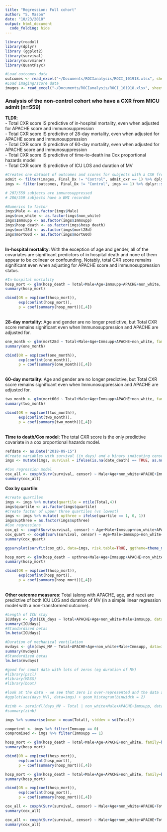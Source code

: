 ```yaml
---
title: "Regression: Full cohort"
author: "S. Mason"
date: "10/23/2018"
output: html_document
  code_folding: hide
---
```


```r
library(readxl)
library(dplyr)
library (ggplot2)
library(survival)
library(survminer)
library(QuantPsyc)
```
```r
#Load outcomes data
outcomes <- read_excel("~/Documents/ROCIanalysis/ROCI_101918.xlsx", sheet = "Outcomes", col_types = c("numeric", "skip", "numeric", "numeric", "numeric", "numeric", "text", "numeric", "numeric", "numeric", "numeric", "numeric", "date", "date", "numeric", "numeric", "date", "date",  "numeric", "date", "date", "numeric", "text", "numeric", "text", "numeric", "numeric", "date", "numeric", "numeric", "text", "numeric", "text", "text"))
#Load imaging/score data
images <- read_excel("~/Documents/ROCIanalysis/ROCI_101918.xlsx", sheet = "Imaging", col_types = c("numeric", "text", "date", "numeric", "date", "numeric", "numeric", "numeric", "date", "text", "numeric", "numeric", "numeric", "numeric", "numeric", "numeric", "skip"))
```

<h3>Analysis of the non-control cohort who have a CXR from MICU admit (n=559)</h3>
**TLDR**:
<br> - Total CXR score IS predictive of in-hospital mortality, even when adjusted for APACHE score and immunosuppression
<br> - Total CXR score IS predictive of 28-day mortality, even when adjusted for APACHE score and immunosuppression
<br> - Total CXR score IS predictive of 60-day mortality, even when adjusted for APACHE score and immunosuppression
<br> - Total CXR score IS predictive of time-to-death ina Cox proportional hazards model
<br> - Total CXR score IS predictive of ICU LOS and duration of MV
<br>

```r
#Creates one dataset of outcomes and scores for subjects with a CXR from MICU admit
admit <- filter(images, Final_Dx != "Control", admit_cxr == 1) %>% dplyr::select(Subject_ID, cxr_date, Quad1, Quad2, Quad3, Quad4, Total)
imgs <- filter(outcomes, Final_Dx != "Control", imgs == 1) %>% dplyr::select (Subject_ID, Male, Age, BMI, non_white, Immsupp, APACHE, SOFA, days_MV, ICU_admit, ICU_days, Hosp_admit, Hosp_days, Final_Dx, DC_coded, hosp_death, date_death, mort28d, mort60d) %>% merge(admit, by="Subject_ID")

# 207/559 subjects are immunosuppressed
# 286/559 subjects have a BMI recorded
```
```r
#Numerics to factor
imgs$Male <- as.factor(imgs$Male)
imgs$non_white <- as.factor(imgs$non_white)
imgs$Immsupp <- as.factor(imgs$Immsupp)
imgs$hosp_death <- as.factor(imgs$hosp_death)
imgs$mort28d <- as.factor(imgs$mort28d)
imgs$mort60d <- as.factor(imgs$mort60d)
```

<br>**In-hospital mortality**: With the exception of age and gender, all of the covariates are significant predictors of in hospital death and none of them appear to be colinear or confounding. Notably, total CXR score remains significant even when adjusting for APACHE score and immunosuppression status. 
```r
#In-hospital mortality
hosp_mort <- glm(hosp_death ~ Total+Male+Age+Immsupp+APACHE+non_white, family=binomial(link='logit'), data=imgs)
summary(hosp_mort)

cbind(OR = exp(coef(hosp_mort)),
      exp(confint(hosp_mort)),
      p = coef(summary(hosp_mort))[,4])

```

<br>**28-day mortality**: Age and gender are no longer predictive, but Total CXR score remains significant even when Immunosuppression and APACHE are adjusted for. 

```r
one_month <- glm(mort28d ~ Total+Male+Age+Immsupp+APACHE+non_white, family=binomial(link='logit'), data=imgs)
summary(one_month)

cbind(OR = exp(coef(one_month)),
      exp(confint(one_month)),
      p = coef(summary(one_month))[,4])
```
<br>**60-day mortality**: Age and gender are no longer predictive, but Total CXR score remains significant even when Immunosuppression and APACHE are adjusted for. 

```r
two_month <- glm(mort60d ~ Total+Male+Age+Immsupp+APACHE+non_white, family=binomial(link='logit'), data=imgs)
summary(two_month)

cbind(OR = exp(coef(two_month)),
      exp(confint(two_month)),
      p = coef(summary(two_month))[,4])
```
<br>**Time to death/Cox model**:  The total CXR score is the only predictive covariate in a cox proportional hazards model. 
```r
refdate <- as.Date("2018-09-15")
#Create variables with survival (in days) and a binary indicating censored status
imgs <- mutate(imgs, survival = ifelse(is.na(date_death) == TRUE, as.numeric(difftime(refdate, ICU_admit, units='days')), as.numeric(difftime(date_death, ICU_admit, units='days')))) %>% mutate(censor = ifelse(is.na(date_death) == TRUE, 0, 1))

#Cox regression model
cox_all <- coxph(Surv(survival, censor) ~ Male+Age+non_white+APACHE+Immsupp+Total, data=imgs)
summary(cox_all)
```
**Cox by quartile**: 
```r
#create quartiles
imgs <- imgs %>% mutate(quartile = ntile(Total,4)) 
imgs$quartile <- as.factor(imgs$quartile)
#Create factor of upper three quartiles (vs lowest)
imgs <- imgs %>% mutate( upthree = ifelse(quartile == 1, 0, 1))
imgs$upthree = as.factor(imgs$upthree)
#Cox regressions
cox_qt <- coxph(Surv(survival, censor) ~ Age+Male+Immsupp+non_white+APACHE+strata(quartile), data=imgs) #for graph
cox_quart <- coxph(Surv(survival, censor) ~ Age+Male+Immsupp+non_white+APACHE+upthree, data=imgs) #for betas
summary(cox_quart)

ggsurvplot(survfit(cox_qt), data=imgs, risk.table=TRUE, ggtheme=theme_minimal())
```
```r
hosp_mort <- glm(hosp_death ~ upthree+Male+Age+Immsupp+APACHE+non_white, family=binomial(link='logit'), data=imgs)
summary(hosp_mort)

cbind(OR = exp(coef(hosp_mort)),
      exp(confint(hosp_mort)),
      p = coef(summary(hosp_mort))[,4])
```

<br>**Other outcome measures**: Total (along with APACHE, age, and race) are predictive of both ICU LOS and duration of MV (in a simple linear regression model with a non-transformed outcome).
```r
#Length of ICU stay
ICUdays <- glm(ICU_days ~ Total+APACHE+Age+non_white+Male+Immsupp, data=imgs)
summary(ICUdays)
#Standardized betas
lm.beta(ICUdays)
```

```r
#Duration of mechanical ventilation
mvdays <- glm(days_MV ~ Total+APACHE+Age+non_white+Male+Immsupp, data=imgs)
summary(mvdays)
#Standardized betas
lm.beta(mvdays)
```

```r
#good for count data with lots of zeros (eg duration of MV)
#library(pscl)
#library(MASS)
#library(boot)

#look at the data - we see that zero is over-represented and the data are highly non-normal (bad for OLS) with a wide dispersion (bad for zero-inflated Poisson).
#ggplot(aes(days_MV), data=imgs) + geom_histogram(binwidth = 2)

#zinb <- zeroinfl(days_MV ~ Total | non_white+Male+APACHE+Immsupp, data=imgs, dist="negbin", EM=TRUE)
#summary(zinb)
```
```r
imgs %>% summarise(mean = mean(Total), stddev = sd(Total))
```

```r
competent <- imgs %>% filter(Immsupp == 0)
compromised <- imgs %>% filter(Immsupp == 1)

hosp_mort <- glm(hosp_death ~ Total+Male+Age+APACHE+non_white, family=binomial(link='logit'), data=competent)
summary(hosp_mort)

cbind(OR = exp(coef(hosp_mort)),
      exp(confint(hosp_mort)),
      p = coef(summary(hosp_mort))[,4])

hosp_mort <- glm(hosp_death ~ Total+Male+Age+APACHE+non_white, family=binomial(link='logit'), data=compromised)
summary(hosp_mort)

cbind(OR = exp(coef(hosp_mort)),
      exp(confint(hosp_mort)),
      p = coef(summary(hosp_mort))[,4])
```

```r
cox_all <- coxph(Surv(survival, censor) ~ Male+Age+non_white+APACHE+Total, data=competent)
summary(cox_all)

cox_all <- coxph(Surv(survival, censor) ~ Male+Age+non_white+APACHE+Total, data=compromised)
summary(cox_all)
```



